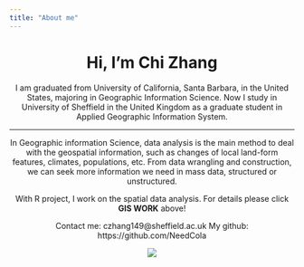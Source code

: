 ```yaml
---
title: "About me"
---
```



<center>
# Hi, I'm Chi Zhang
<center>

I am graduated from University of California, Santa Barbara, in the United States, majoring in Geographic Information Science. 
Now I study in University of Sheffield in the United Kingdom as a graduate student in Applied Geographic Information System.

---

 In Geographic information Science, data analysis is the main method to deal with the geospatial information, such as changes of local land-form features, climates, populations, etc. From data wrangling and construction, we can seek more information we need in mass data, structured or unstructured.

With R project, I work on the spatial data analysis. For details please click **GIS WORK** above!

 Contact me: czhang149@sheffield.ac.uk
 My github: https://github.com/NeedCola


![](img/NFAD8251.jpeg)




